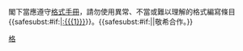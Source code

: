 {{{icon|[[File:Information orange.svg|25px]] }}}閣下當應遵守[[Wikipedia:格式手册|格式手冊]]，請勿使用異常、不當或難以理解的格式編寫條目{{<includeonly>safesubst:</includeonly>#if:{{{1|}}}|[[:{{{1}}}]]}}。{{<includeonly>safesubst:</includeonly>#if:{{{2|}}}|{{{2}}}|敬希合作。}}<!-- Template:uw-mos2 --><noinclude>
{{Templatesnotice|series = uw-mos|max = 4}}
[[Category:用戶警告模板|格]]
</noinclude>
